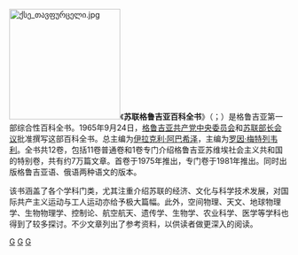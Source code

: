 {{expand|time=2014-11-05T11:17:46+00:00}}
{{unreferenced|time=2014-11-05T11:17:46+00:00}}
[[File:ქსე_თავფურცელი.jpg|200px]]《'''苏联格鲁吉亚百科全书'''》（{{lang-ka|ქართული საბჭოთა ენციკლოპედია}}；{{lang-ru|Грузинская советская энциклопедия}}）是格鲁吉亚第一部综合性百科全书。1965年9月24日，[[格鲁吉亚共产党中央委员会|格鲁吉亚共产党中央委员会]]和[[苏联部长会议|苏联部长会议]]批准撰写这部百科全书。总主编为[[伊拉克利·阿巴希泽|伊拉克利·阿巴希泽]]，主编为[[罗因·梅特列韦利|罗因·梅特列韦利]]。全书共12卷，包括11卷普通卷和1卷专门介绍格鲁吉亚苏维埃社会主义共和国的特别卷，共有约7万篇文章。首卷于1975年推出，专门卷于1981年推出。同时出版格鲁吉亚语、俄语两种语文的版本。

该书涵盖了各个学科门类，尤其注重介绍苏联的经济、文化与科学技术发展，对国际共产主义运动与工人运动亦给予极大篇幅。此外，空间物理、天文、地球物理学、生物物理学、控制论、航空航天、遗传学、生物学、农业科学、医学等学科也得到了较多探讨。不少文章列出了参考资料，以供读者做更深入的阅读。

[[Category:国家百科全书|G]]
[[Category:苏联百科全书|G]]
[[Category:格鲁吉亚语百科全书|G]]